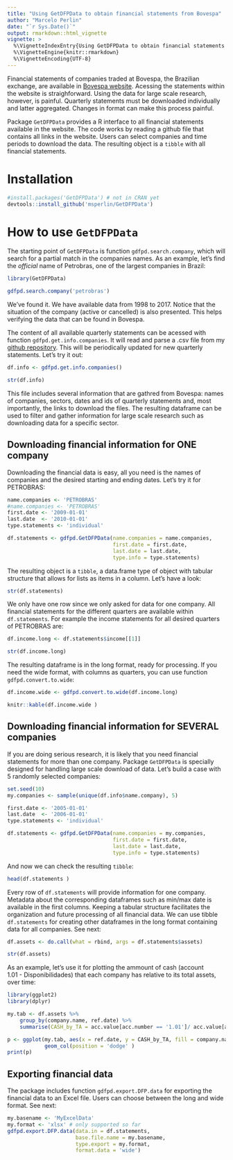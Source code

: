 ```yaml
---
title: "Using GetDFPData to obtain financial statements from Bovespa"
author: "Marcelo Perlin"
date: "`r Sys.Date()`"
output: rmarkdown::html_vignette
vignette: >
  %\VignetteIndexEntry{Using GetDFPData to obtain financial statements from Bovespa}
  %\VignetteEngine{knitr::rmarkdown}
  %\VignetteEncoding{UTF-8}
---
```


Financial statements of companies traded at Bovespa, the Brazilian exchange, are available in [Bovespa website](http://www.bmfbovespa.com.br/). Acessing the statements within the website is straighforward. Using the data for large scale research, however, is painful. Quarterly statements must be downloaded individually and latter aggregated. Changes in format can make this process painful.

Package `GetDFPData` provides a R interface to all financial statements available in the website. The code works by reading a github file that contains all links in the website. Users can select companies and time periods to download the data. The resulting object is a `tibble` with all financial statements. 

# Installation

```r
#install.packages('GetDFPData') # not in CRAN yet
devtools::install_github('msperlin/GetDFPData')
```


# How to use `GetDFPData`

The starting point of `GetDFPData` is function `gdfpd.search.company`, which will search for a partial match in the companies names. As an example, let's find the _official_ name of Petrobras, one of the largest companies in Brazil:

```r
library(GetDFPData)

gdfpd.search.company('petrobras')

```

We've found it. We have available data from 1998 to 2017. Notice that the situation of the company (active or cancelled) is also presented. This helps verifying the data that can be found in Bovespa.

The content of all available quarterly statements can be acessed with function `gdfpd.get.info.companies`. It will read and parse a .csv file from my [github repository](https://github.com/msperlin/GetDFPData_auxiliary). This will be periodically updated for new quarterly statements. Let's try it out:

```r
df.info <- gdfpd.get.info.companies()

str(df.info)
```

This file includes several information that are gathred from Bovespa: names of companies, sectors, dates and ids of quarterly statements and, most importantly, the links to download the files. The resulting dataframe can be used to filter and gather information for large scale research such as downloading data for a specific sector.

## Downloading financial information for ONE company

Downloading the financial data is easy, all you need is the names of companies and the desired starting and ending dates. Let's try it for PETROBRAS:

```r
name.companies <- 'PETROBRAS'
#name.companies <- 'PETROBRAS'
first.date <- '2009-01-01'
last.date  <- '2010-01-01'
type.statements <- 'individual'

df.statements <- gdfpd.GetDFPData(name.companies = name.companies, 
                                  first.date = first.date,
                                  last.date = last.date,
                                  type.info = type.statements)
```

The resulting object is a `tibble`, a data.frame type of object with tabular structure that allows for lists as items in a column. Let's have a look:

```r
str(df.statements)
```

We only have one row since we only asked for data for one company. All financial statements for the different quarters are available within `df.statements`. For example the income statements for all desired quarters of PETROBRAS are:

```r
df.income.long <- df.statements$income[[1]]

str(df.income.long)
```

The resulting dataframe is in the long format, ready for processing. If you need the wide format, with columns as quarters, you can use function `gdfpd.convert.to.wide`:

```r
df.income.wide <- gdfpd.convert.to.wide(df.income.long)

knitr::kable(df.income.wide )
```

## Downloading financial information for SEVERAL companies

If you are doing serious research, it is likely that you need financial statements for more than one company.  Package `GetDFPData` is specially designed for handling large scale download of data. Let's build a case with 5 randomly selected companies:

```r
set.seed(10)
my.companies <- sample(unique(df.info$name.company), 5)

first.date <- '2005-01-01'
last.date  <- '2006-01-01'
type.statements <- 'individual'

df.statements <- gdfpd.GetDFPData(name.companies = my.companies, 
                                  first.date = first.date,
                                  last.date = last.date,
                                  type.info = type.statements)
```

And now we can check the resulting `tibble`:

```r
head(df.statements )
```

Every row of `df.statements` will provide information for one company. Metadata about the corresponding dataframes such as min/max date is available in the first columns. Keeping a tabular structure facilitates the organization and future processing of all financial data. We can use tibble `df.statements` for creating other dataframes in the long format containing data for all companies. See next:

```r
df.assets <- do.call(what = rbind, args = df.statements$assets)

str(df.assets)
```

As an example, let's use it for plotting the ammount of cash (account 	
1.01 - Disponibilidades) that each company has relative to its total assets, over time:

```r
library(ggplot2)
library(dplyr)

my.tab <- df.assets %>%
    group_by(company.name, ref.date) %>%
    summarise(CASH_by_TA = acc.value[acc.number == '1.01']/ acc.value[acc.number == '1'] )

p <- ggplot(my.tab, aes(x = ref.date, y = CASH_by_TA, fill = company.name)) +
            geom_col(position = 'dodge' )
print(p)
```


## Exporting financial data

The package includes function `gdfpd.export.DFP.data` for exporting the financial data to an Excel file. Users can choose between the long and wide format. See next:

```r
my.basename <- 'MyExcelData'
my.format <- 'xlsx' # only supported so far
gdfpd.export.DFP.data(data.in = df.statements, 
                      base.file.name = my.basename,
                      type.export = my.format,
                      format.data = 'wide')
```

